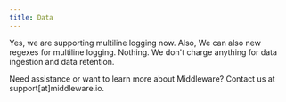 ```yaml
---
title: Data
---
```


<Accordion title="Is it possible to collect logs from K8S cluster if the application has multiline logging?">
    Yes, we are supporting multiline logging now. Also, We can also new regexes for multiline logging. 
</Accordion>

<Accordion title="What are the charges for data ingestion and data retention?">
    Nothing. We don't charge anything for data ingestion and data retention. 
</Accordion>

<Note> Need assistance or want to learn more about Middleware? Contact us at support[at]middleware.io. </Note>